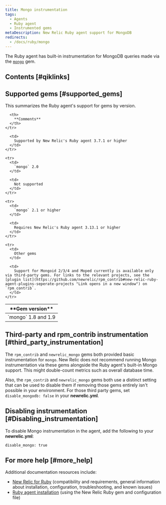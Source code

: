 ```yaml
---
title: Mongo instrumentation
tags:
  - Agents
  - Ruby agent
  - Instrumented gems
metaDescription: New Relic Ruby agent support for MongoDB
redirects:
  - /docs/ruby/mongo
---
```


The Ruby agent has built-in instrumentation for MongoDB queries made via the [`mongo`](https://rubygems.org/gems/mongo "Link opens in a new window") gem.

## Contents [#qiklinks]

## Supported gems [#supported_gems]

This summarizes the Ruby agent's support for gems by version.

<table>
  <thead>
    <tr>
      <th style={{ width: "200px" }}>
        **Gem version**
      </th>

      <th>
        **Comments**
      </th>
    </tr>
  </thead>

  <tbody>
    <tr>
      <td>
        `mongo` 1.8 and 1.9
      </td>

      <td>
        Supported by New Relic's Ruby agent 3.7.1 or higher
      </td>
    </tr>

    <tr>
      <td>
        `mongo` 2.0
      </td>

      <td>
        Not supported
      </td>
    </tr>

    <tr>
      <td>
        `mongo` 2.1 or higher
      </td>

      <td>
        Requires New Relic's Ruby agent 3.13.1 or higher
      </td>
    </tr>

    <tr>
      <td>
        Other gems
      </td>

      <td>
        Support for Mongoid 2/3/4 and Moped currently is available only via third-party gems. For links to the relevant projects, see the [plugin list](https://github.com/newrelic/rpm_contrib#new-relic-ruby-agent-plugins-seperate-projects "Link opens in a new window") on `rpm_contrib`.
      </td>
    </tr>
  </tbody>
</table>

## Third-party and rpm_contrib instrumentation [#third_party_instrumentation]

The `rpm_contrib` and `newrelic_mongo` gems both provided basic instrumentation for `mongo`. New Relic does not recommend running Mongo instrumentation via these gems alongside the Ruby agent's built-in Mongo support. This might double-count metrics such as overall database time.

Also, the `rpm_contrib` and `newrelic_mongo` gems both use a distinct setting that can be used to disable them if removing those gems entirely isn't possible in your environment. For those third party gems, set `disable_mongodb: false` in your **newrelic.yml**.

## Disabling instrumentation [#Disabling_instrumentation]

To disable Mongo instrumentation in the agent, add the following to your **newrelic.yml**:

```
disable_mongo: true
```

## For more help [#more_help]

Additional documentation resources include:

* [New Relic for Ruby](/docs/agents/ruby-agent/getting-started/new-relic-ruby) (compatibility and requirements, general information about installation, configuration, troubleshooting, and known issues)
* [Ruby agent installation](/docs/agents/ruby-agent/installation-configuration/ruby-agent-installation) (using the New Relic Ruby gem and configuration file)
